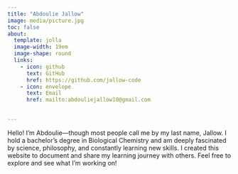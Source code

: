 ```yaml
---
title: "Abdoulie Jallow"
image: media/picture.jpg
toc: false
about:
  template: jolla
  image-width: 19em
  image-shape: round
  links: 
    - icon: github
      text: GitHub
      href: https://github.com/jallow-code
    - icon: envelope
      text: Email
      href: mailto:abdouliejallow10@gmail.com
    

---
```


Hello! I’m Abdoulie—though most people call me by my last name, Jallow. I hold a bachelor’s degree in Biological Chemistry and am deeply fascinated by science, philosophy, and constantly learning new skills. I created this website to document and share my learning journey with others. Feel free to explore and see what I'm working on!
